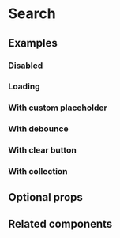 # Search

<ComponentDescription name="search" />

<Preview name="search" />

## Examples


### Disabled

<Preview name="search-disabled" />

### Loading

<Preview name="search-loading" />

### With custom placeholder

<Preview name="search-custom-placeholder" />

### With debounce

<Preview name="search-debounce" />


### With clear button

<Preview name="search-with-clear-button" />

### With collection

<Preview name="search-with-collection" />

## Optional props

<PropsDocs name="search" />

## Related components

<ComponentSummaryGrid>
  <ComponentSummary name="filter" />
  <ComponentSummary name="input" />
</ComponentSummaryGrid>
